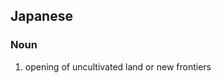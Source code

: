 ==Japanese==
{{ja-kanjitab|しん|かい|yomi=on}}

===Noun===
{{ja-noun|しんかい}}

# opening of uncultivated land or new frontiers